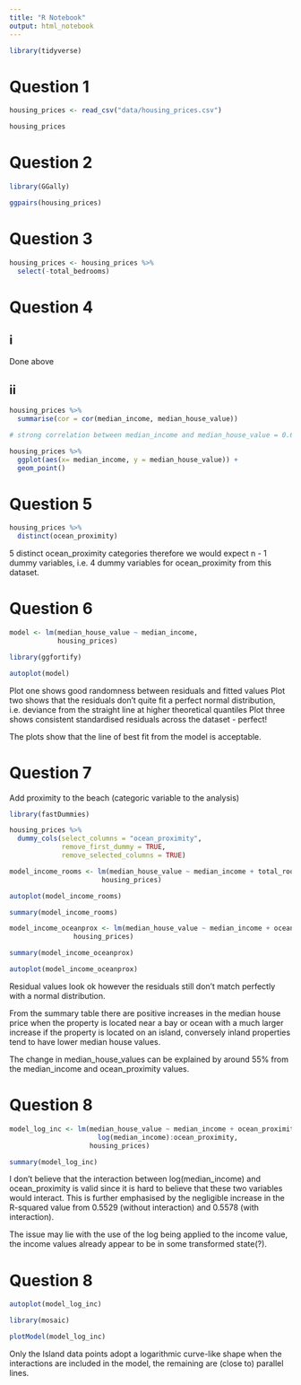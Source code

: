 ```yaml
---
title: "R Notebook"
output: html_notebook
---
```


```r

library(tidyverse)

```
# Question 1
```r

housing_prices <- read_csv("data/housing_prices.csv")

housing_prices

```

# Question 2

```r

library(GGally)

ggpairs(housing_prices)

```

# Question 3 

```r

housing_prices <- housing_prices %>% 
  select(-total_bedrooms)

```
# Question 4

## i

Done above

## ii
```r

housing_prices %>% 
  summarise(cor = cor(median_income, median_house_value))

# strong correlation between median_income and median_house_value = 0.642

housing_prices %>% 
  ggplot(aes(x= median_income, y = median_house_value)) +
  geom_point()

```

# Question 5

```r

housing_prices %>% 
  distinct(ocean_proximity)

```

5 distinct ocean_proximity categories therefore we would expect n - 1 dummy variables, i.e. 4 dummy variables for ocean_proximity from this dataset.

# Question 6

```r

model <- lm(median_house_value ~ median_income,
            housing_prices)

```

```r
library(ggfortify)

autoplot(model)

```

Plot one shows good randomness between residuals and fitted values
Plot two shows that the residuals don't quite fit a perfect normal distribution, i.e. deviance from the straight line at higher theoretical quantiles
Plot three shows consistent standardised residuals across the dataset - perfect!

The plots show that the line of best fit from the model is acceptable.

# Question 7

Add proximity to the beach (categoric variable to the analysis)

```r

library(fastDummies)

housing_prices %>% 
  dummy_cols(select_columns = "ocean_proximity",
             remove_first_dummy = TRUE,
             remove_selected_columns = TRUE)

```

```r

model_income_rooms <- lm(median_house_value ~ median_income + total_rooms,
                       housing_prices)

autoplot(model_income_rooms)

summary(model_income_rooms)

```

```r


model_income_oceanprox <- lm(median_house_value ~ median_income + ocean_proximity,
                housing_prices)

summary(model_income_oceanprox)

```

```r

autoplot(model_income_oceanprox)

```

Residual values look ok however the residuals still don't match perfectly with a normal distribution.

From the summary table there are positive increases in the median house price when the property is located near a bay or ocean with a much larger increase if the property is located on an island, conversely inland properties tend to have lower median house values. 

The change in median_house_values can be explained by around 55% from the median_income and ocean_proximity values.

# Question 8


```r

model_log_inc <- lm(median_house_value ~ median_income + ocean_proximity +
                      log(median_income):ocean_proximity,
                    housing_prices)

summary(model_log_inc)

```

I don't believe that the interaction between log(median_income) and ocean_proximity is valid since it is hard to believe that these two variables would interact. This is further emphasised by the negligible increase in the R-squared value from 0.5529 (without interaction) and 0.5578 (with interaction).

The issue may lie with the use of the log being applied to the income value, the income values already appear to be in some transformed state(?).

# Question 8

```r

autoplot(model_log_inc)

```

```r

library(mosaic)

plotModel(model_log_inc)

```

Only the Island data points adopt a logarithmic curve-like shape when the interactions are included in the model, the remaining are (close to) parallel lines.

